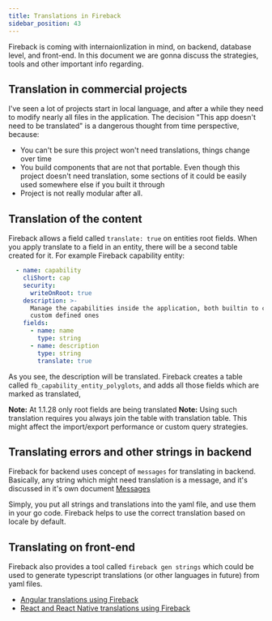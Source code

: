```yaml
---
title: Translations in Fireback
sidebar_position: 43
---
```


Fireback is coming with internaionlization in mind, on backend, database level, and front-end.
In this document we are gonna discuss the strategies, tools and other important info regarding.

## Translation in commercial projects

I've seen a lot of projects start in local language, and after a while they need to modify nearly
all files in the application. The decision "This app doesn't need to be translated" is a dangerous thought
from time perspective, because:

- You can't be sure this project won't need translations, things change over time
- You build components that are not that portable. Even though this project doesn't need translation,
some sections of it could be easily used somewhere else if you built it through
- Project is not really modular after all.

## Translation of the content

Fireback allows a field called `translate: true` on entities root fields. When you apply translate to a field
in an entity, there will be a second table created for it. For example Fireback capability entity:

```yaml
  - name: capability
    cliShort: cap
    security:
      writeOnRoot: true
    description: >-
      Manage the capabilities inside the application, both builtin to core and
      custom defined ones
    fields:
      - name: name
        type: string
      - name: description
        type: string
        translate: true
```

As you see, the description will be translated. Fireback creates a table called `fb_capability_entity_polyglots`,
and adds all those fields which are marked as translated,

**Note:** At 1.1.28 only root fields are being translated
**Note:** Using such translation requires you always join the table with translation table. This might affect
the import/export performance or custom query strategies.

## Translating errors and other strings in backend

Fireback for backend uses concept of `messages` for translating in backend. Basically, any string
which might need translation is a message, and it's discussed in it's own document [Messages](../messages.mdx)

Simply, you put all strings and translations into the yaml file, and use them in your go code. Fireback helps
to use the correct translation based on locale by default.

## Translating on front-end

Fireback also provides a tool called `fireback gen strings` which could be used to generate typescript
translations (or other languages in future) from yaml files.

- [Angular translations using Fireback](./angular-translation.mdx)
- [React and React Native translations using Fireback](./react-and-react-native-translation.mdx)